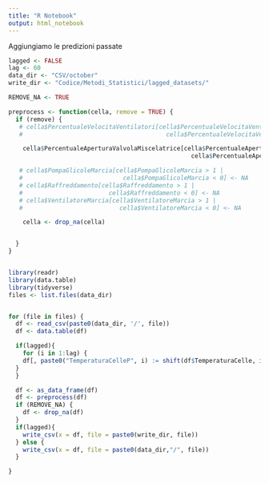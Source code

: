 ```yaml
---
title: "R Notebook"
output: html_notebook
---
```


Aggiungiamo le predizioni passate
```r
lagged <- FALSE
lag <- 60
data_dir <- "CSV/october"
write_dir <- "Codice/Metodi_Statistici/lagged_datasets/"

REMOVE_NA <- TRUE

preprocess <- function(cella, remove = TRUE) {
  if (remove) {
   # cella$PercentualeVelocitaVentilatori[cella$PercentualeVelocitaVentilatori > 100 |
   #                                        cella$PercentualeVelocitaVentilatori < 0] <- NA

    cella$PercentualeAperturaValvolaMiscelatrice[cella$PercentualeAperturaValvolaMiscelatrice > 100 |
                                                   cella$PercentualeAperturaValvolaMiscelatrice < 0] <- NA

   # cella$PompaGlicoleMarcia[cella$PompaGlicoleMarcia > 1 |
   #                            cella$PompaGlicoleMarcia < 0] <- NA
   # cella$Raffreddamento[cella$Raffreddamento > 1 |
   #                        cella$Raffreddamento < 0] <- NA
   # cella$VentilatoreMarcia[cella$VentilatoreMarcia > 1 |
   #                           cella$VentilatoreMarcia < 0] <- NA

    cella <- drop_na(cella)


  }
}


library(readr)
library(data.table)
library(tidyverse)
files <- list.files(data_dir)


for (file in files) {
  df <- read_csv(paste0(data_dir, '/', file))
  df <- data.table(df)

  if(lagged){
    for (i in 1:lag) {
    df[, paste0("TemperaturaCelleP", i) := shift(df$TemperaturaCelle, i, type = "lag")]
  }
  }

  df <- as_data_frame(df)
  df <- preprocess(df)
  if (REMOVE_NA) {
    df <- drop_na(df)
  }
  if(lagged){
    write_csv(x = df, file = paste0(write_dir, file))
  } else {
    write_csv(x = df, file = paste0(data_dir,"/", file))
  }

}



```

